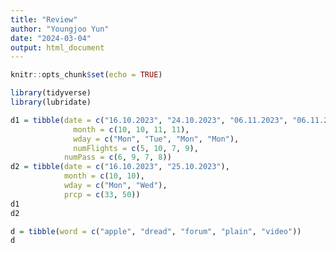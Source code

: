 ```yaml
---
title: "Review"
author: "Youngjoo Yun"
date: "2024-03-04"
output: html_document
---
```


```r
knitr::opts_chunk$set(echo = TRUE)
```

```r
library(tidyverse)
library(lubridate)
```

```r
d1 = tibble(date = c("16.10.2023", "24.10.2023", "06.11.2023", "06.11.2023"), 
              month = c(10, 10, 11, 11), 
              wday = c("Mon", "Tue", "Mon", "Mon"),
              numFlights = c(5, 10, 7, 9), 
            numPass = c(6, 9, 7, 8))
d2 = tibble(date = c("16.10.2023", "25.10.2023"), 
            month = c(10, 10), 
            wday = c("Mon", "Wed"), 
            prcp = c(33, 50))
d1
d2
```

```r
d = tibble(word = c("apple", "dread", "forum", "plain", "video"))
d
```